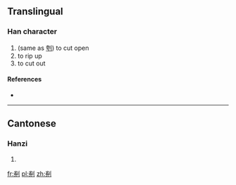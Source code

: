 ==Translingual==

===Han character===
{{Han char|rn=18|rad=刀|as=08|sn=10|four=|canj=火竹中弓 (FHLN)}}

# (same as [[刳]]) to cut open
# to rip up
# to cut out

====References====
* {{Han ref|kx=0141.150|hdz=10345.030|uh=34EC|ud=13548}}

----

==Cantonese==

===Hanzi===
{{yue-hanzi|jyut=[[fu1]]|y=fu1}}

# {{defn|lang=yue|sort=刀08}}

[[fr:㓬]]
[[pl:㓬]]
[[zh:㓬]]